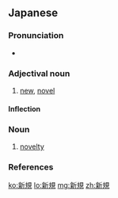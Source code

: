 ==Japanese==
{{ja-kanjitab|しん|き|yomi=on}}

===Pronunciation===
* {{ja-pron|しんき|y=o|acc=1|acc_ref=NHK}}

===Adjectival noun===
{{ja-adj|infl=na|しんき}}

# [[new]], [[novel]]

====Inflection====
{{ja-na|しんき}}

===Noun===
{{ja-noun|しんき}}

# [[novelty]]

===References===
<references/>

[[ko:新規]]
[[lo:新規]]
[[mg:新規]]
[[zh:新規]]
